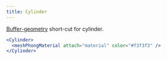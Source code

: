 ```yaml
---
title: Cylinder
---
```


[Buffer-geometry](https://threejs.org/docs/index.html#api/en/core/BufferGeometry) short-cut for cylinder.

```jsx
<Cylinder>
  <meshPhongMaterial attach="material" color="#f3f3f3" />
</Cylinder>
```

<StoryBook lib="drei" id="shapes--cylinder" />
